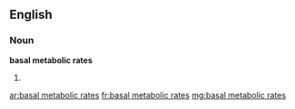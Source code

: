 ==English==

===Noun===
'''basal metabolic rates'''

# {{plural of|basal metabolic rate}}

[[ar:basal metabolic rates]]
[[fr:basal metabolic rates]]
[[mg:basal metabolic rates]]